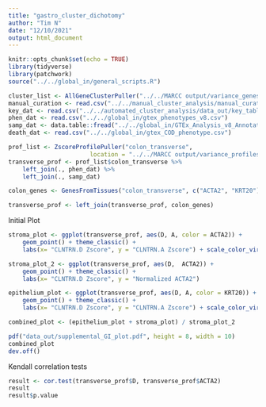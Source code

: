 ```yaml
---
title: "gastro_cluster_dichotomy"
author: "Tim N"
date: "12/10/2021"
output: html_document
---
```


```r
knitr::opts_chunk$set(echo = TRUE)
library(tidyverse)
library(patchwork)
source("../../global_in/general_scripts.R")
```

```r
cluster_list <- AllGeneClusterPuller("../../MARCC output/variance_genes_kendall/")
manual_curation <- read.csv("../../manual_cluster_analysis/manual_curation.csv")
key_dat <- read.csv("../../automated_cluster_analysis/data_out/key_table.csv")
phen_dat <- read.csv("../../global_in/gtex_phenotypes_v8.csv")
samp_dat <- data.table::fread("../../global_in/GTEx_Analysis_v8_Annotations_SampleAttributesDS.txt")
death_dat <- read.csv("../../global_in/gtex_COD_phenotype.csv")
```



```r
prof_list <- ZscoreProfilePuller("colon_transverse",
                       location = "../../MARCC output/variance_profiles_kendall/")
transverse_prof <- prof_list$colon_transverse %>%
    left_join(., phen_dat) %>%
    left_join(., samp_dat)

colon_genes <- GenesFromTissues("colon_transverse", c("ACTA2", "KRT20"), key_dat, "../../Setup Code/output/")

transverse_prof <- left_join(transverse_prof, colon_genes)
```

Initial Plot

```r
stroma_plot <- ggplot(transverse_prof, aes(D, A, color = ACTA2)) +
    geom_point() + theme_classic() +
    labs(x= "CLNTRN.D Zscore", y = "CLNTRN.A Zscore") + scale_color_viridis(name = "Normalized\nACTA2")

stroma_plot_2 <- ggplot(transverse_prof, aes(D,  ACTA2)) +
    geom_point() + theme_classic() +
    labs(x= "CLNTRN.D Zscore", y = "Normalized ACTA2") 

epithelium_plot <- ggplot(transverse_prof, aes(D, A, color = KRT20)) +
    geom_point() + theme_classic() +
    labs(x= "CLNTRN.D Zscore", y = "CLNTRN.A Zscore") + scale_color_viridis(name = "Normalized\nKRT20")

combined_plot <- (epithelium_plot + stroma_plot) / stroma_plot_2

pdf("data_out/supplemental_GI_plot.pdf", height = 8, width = 10)
combined_plot
dev.off()
```
Kendall correlation tests
```r
result <- cor.test(transverse_prof$D, transverse_prof$ACTA2)
result
result$p.value
```

